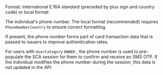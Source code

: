<ResponseField name="PhoneNumber" type="string">
Format: International E.164 standard (preceded by plus sign and country code) or local format

The individual's phone number. The local format (recommended) requires `PhoneNumberCountry` to ensure correct formatting.

If present, the phone number forms part of card transaction data that is passed to issuers to improve authentication rates.

For users with `UserCategory` `OWNER` , the phone number is used to pre-populate the SCA session for them to confirm and receive an SMS OTP. If the individual modifies the phone number during the session, this data is not updated in the API.
</ResponseField>